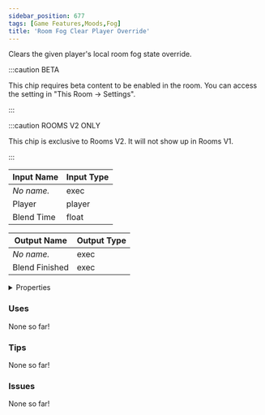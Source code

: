 ```yaml
---
sidebar_position: 677
tags: [Game Features,Moods,Fog]
title: 'Room Fog Clear Player Override'
---
```


Clears the given player's local room fog state override.

:::caution BETA

This chip requires beta content to be enabled in the room. You can access the setting in "This Room -> Settings".

:::

:::caution ROOMS V2 ONLY

This chip is exclusive to Rooms V2. It will not show up in Rooms V1.

:::


<EsbSvg />

| Input Name | Input Type |
|-----------|-----------|
| *No name.* | exec |
| Player | player |
| Blend Time | float |

| Output Name | Output Type |
|-----------|-----------|
| *No name.* | exec |
| Blend Finished | exec |


<details>
  <summary>Properties</summary>
  <div>
    <div>
    <table>
      <thead>
        <tr>
          <th>Is beta required?</th>
          <th>✅</th>
        </tr>
        <tr>
          <th>Is this chip a trolling risk?</th>
          <th>❌</th>
        </tr>
        <tr>
          <th>Is this chip a role assignment risk?</th>
          <th>❌</th>
        </tr>
        <tr>
          <th>Chip UUID</th>
          <th>415b92fb-53a3-4036-97ee-75146dcfd637</th>
        </tr>
      </thead>
    </table>
    </div>
  </div>
</details>

### Uses

None so far!

### Tips

None so far!

### Issues

None so far!